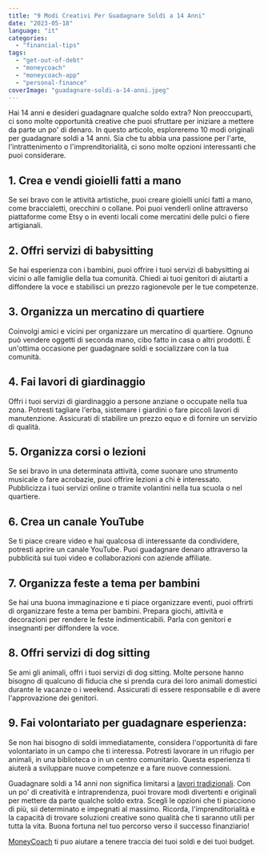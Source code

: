 ```yaml
---
title: "9 Modi Creativi Per Guadagnare Soldi a 14 Anni"
date: "2023-05-18"
language: "it"
categories: 
  - "financial-tips"
tags: 
  - "get-out-of-debt"
  - "moneycoach"
  - "moneycoach-app"
  - "personal-finance"
coverImage: "guadagnare-soldi-a-14-anni.jpeg"
---
```

Hai 14 anni e desideri guadagnare qualche soldo extra? Non preoccuparti, ci sono molte opportunità creative che puoi sfruttare per iniziare a mettere da parte un po' di denaro. In questo articolo, esploreremo 10 modi originali per guadagnare soldi a 14 anni. Sia che tu abbia una passione per l'arte, l'intrattenimento o l'imprenditorialità, ci sono molte opzioni interessanti che puoi considerare.

## 1\. Crea e vendi gioielli fatti a mano
Se sei bravo con le attività artistiche, puoi creare gioielli unici fatti a mano, come braccialetti, orecchini o collane. Poi puoi venderli online attraverso piattaforme come Etsy o in eventi locali come mercatini delle pulci o fiere artigianali.
## 2\. Offri servizi di babysitting
Se hai esperienza con i bambini, puoi offrire i tuoi servizi di babysitting ai vicini o alle famiglie della tua comunità. Chiedi ai tuoi genitori di aiutarti a diffondere la voce e stabilisci un prezzo ragionevole per le tue competenze.
## 3\. Organizza un mercatino di quartiere
Coinvolgi amici e vicini per organizzare un mercatino di quartiere. Ognuno può vendere oggetti di seconda mano, cibo fatto in casa o altri prodotti. È un'ottima occasione per guadagnare soldi e socializzare con la tua comunità.
## 4\. Fai lavori di giardinaggio
Offri i tuoi servizi di giardinaggio a persone anziane o occupate nella tua zona. Potresti tagliare l'erba, sistemare i giardini o fare piccoli lavori di manutenzione. Assicurati di stabilire un prezzo equo e di fornire un servizio di qualità.
## 5\. Organizza corsi o lezioni
Se sei bravo in una determinata attività, come suonare uno strumento musicale o fare acrobazie, puoi offrire lezioni a chi è interessato. Pubblicizza i tuoi servizi online o tramite volantini nella tua scuola o nel quartiere.
## 6\. Crea un canale YouTube
Se ti piace creare video e hai qualcosa di interessante da condividere, potresti aprire un canale YouTube. Puoi guadagnare denaro attraverso la pubblicità sui tuoi video e collaborazioni con aziende affiliate.
## 7\. Organizza feste a tema per bambini
Se hai una buona immaginazione e ti piace organizzare eventi, puoi offrirti di organizzare feste a tema per bambini. Prepara giochi, attività e decorazioni per rendere le feste indimenticabili. Parla con genitori e insegnanti per diffondere la voce.
## 8\. Offri servizi di dog sitting
Se ami gli animali, offri i tuoi servizi di dog sitting. Molte persone hanno bisogno di qualcuno di fiducia che si prenda cura dei loro animali domestici durante le vacanze o i weekend. Assicurati di essere responsabile e di avere l'approvazione dei genitori.
## 9\. Fai volontariato per guadagnare esperienza:
Se non hai bisogno di soldi immediatamente, considera l'opportunità di fare volontariato in un campo che ti interessa. Potresti lavorare in un rifugio per animali, in una biblioteca o in un centro comunitario. Questa esperienza ti aiuterà a sviluppare nuove competenze e a fare nuove connessioni.

Guadagnare soldi a 14 anni non significa limitarsi a [lavori tradizionali](blog/come-fare-soldi-strategie-e-consigli-efficaci-per-aumentare-il-tuo-reddito). Con un po' di creatività e intraprendenza, puoi trovare modi divertenti e originali per mettere da parte qualche soldo extra. Scegli le opzioni che ti piacciono di più, sii determinato e impegnati al massimo. Ricorda, l'imprenditorialità e la capacità di trovare soluzioni creative sono qualità che ti saranno utili per tutta la vita. Buona fortuna nel tuo percorso verso il successo finanziario!

[MoneyCoach](/it) ti puo aiutare a tenere traccia dei tuoi soldi e dei tuoi budget.